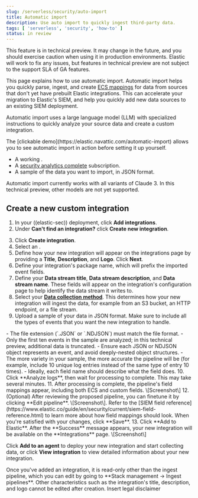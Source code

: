 ```yaml
---
slug: /serverless/security/auto-import
title: Automatic import
description: Use auto import to quickly ingest third-party data.
tags: [ 'serverless', 'security', 'how-to' ]
status: in review
---
```


<DocBadge template="technical preview" />

<DocCallOut title="Technical preview" color="warning">
This feature is in technical preview. It may change in the future, and you should exercise caution when using it in production environments. Elastic will work to fix any issues, but features in technical preview are not subject to the support SLA of GA features.
</DocCallOut>

This page explains how to use automatic import. Automatic import helps you quickly parse, ingest, and create [ECS mappings](https://www.elastic.co/elasticsearch/common-schema) for data from sources that don't yet have prebuilt Elastic integrations. This can accelerate your migration to Elastic's SIEM, and help you quickly add new data sources to an existing SIEM deployment.

Automatic import uses a large language model (LLM) with specialized instructions to quickly analyze your source data and create a custom integration. 

<DocCallOut title="Note">
The [clickable demo](https://elastic.navattic.com/automatic-import) allows you to see automatic import in action before setting it up yourself.
</DocCallOut>

<DocCallOut title="Requirements">

- A working <DocLink slug="/serverless/security/connect-to-bedrock" text="Amazon Bedrock connector"/>.
- A [security analytics complete](https://www.elastic.co/pricing/serverless-security) subscription.
- A sample of the data you want to import, in JSON format. 

</DocCallOut>

<DocCallOut title="Recommended models">
Automatic import currently works with all variants of Claude 3. In this technical preview, other models are not yet supported.
</DocCallOut>


## Create a new custom integration

1. In your ((elastic-sec)) deployment, click **Add integrations**.
2. Under **Can't find an integration?** click **Create new integration**.

<DocImage url="images/auto-import-create-new-integration-button.png" alt="The Integrations page with the Create new integration button highlighted" />

3. Click **Create integration**.
4. Select an <DocLink slug="/serverless/security/connect-to-bedrock" text="Amazon Bedrock connector"/>. 
5. Define how your new integration will appear on the integrations page by providing a **Title**, **Description**, and **Logo**.  Click **Next**.
6. Define your integration's package name, which will prefix the imported event fields. 
7. Define your **Data stream title**, **Data stream description**, and **Data stream name**. These fields will appear on the integration's configuration page to help identify the data stream it writes to.
8. Select your [**Data collection method**](https://www.elastic.co/guide/en/beats/filebeat/current/configuration-filebeat-options.html). This determines how your new integration will ingest the data, for example from an S3 bucket, an HTTP endpoint, or a file stream.
9. Upload a sample of your data in JSON format. Make sure to include all the types of events that you want the new integration to handle. 
<DocCallOut title="Sample tips"> 
- The file extension (`.JSON` or `.NDJSON`) must match the file format.
- Only the first ten events in the sample are analyzed; in this technical preview, additional data is truncated. 
- Ensure each JSON or NDJSON object represents an event, and avoid deeply-nested object structures. 
- The more variety in your sample, the more accurate the pipeline will be (for example, include 10 unique log entries instead of the same type of entry 10 times).
- Ideally, each field name should describe what the field does.
</DocCallOut>
10. Click **Analyze logs**, then wait for processing to complete. This may take several minutes.
11. After processing is complete, the pipeline's field mappings appear, including both ECS and custom fields. \[Screenshot\]
12. (Optional) After reviewing the proposed pipeline, you can finetune it by clicking **Edit pipeline**. \[Screenshot\]. Refer to the [SIEM field reference](https://www.elastic.co/guide/en/security/current/siem-field-reference.html) to learn more about how field mappings should look. When you're satisfied with your changes, click **Save**. 
13. Click **Add to Elastic**. After the **Success** message appears, your new integration will be available on the **Integrations** page. \[Screenshot\] 

Click **Add to an agent** to deploy your new integration and start collecting data, or click **View integration** to view detailed information about your new integration. 

<DocCallOut title="Note">
Once you've added an integration, it is read-only other than the ingest pipeline, which you can edit by going to **Stack management → Ingest pipelines**. Other characteristics such as the integration's title, description, and logo cannot be edited after creation.
</DocCallOut>

<DocCallOut title="Important">
Insert legal disclaimer
</DocCallOut>





